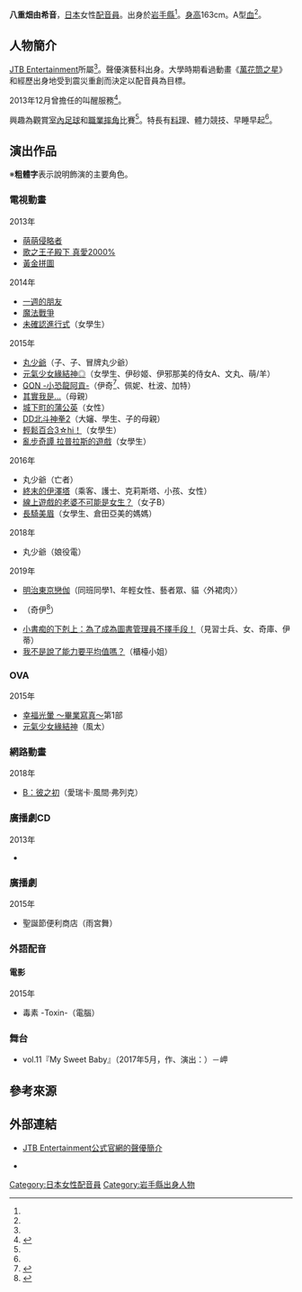 {{multiple issues|
{{Notability Unreferenced|time=2017-02-09T14:50:42+00:00}}
{{primarysources|time=2017-02-09T14:50:42+00:00}}
}}
{{noteTA|G1=Anime}}
{{配音員
|姓名= 八重畑由希音
|圖片= 
|尺寸= 
|替代= 
|簡介= 
|本名= 
|外文名= 
|外文= 
|羅馬拼音= 
|英文名= 
|暱稱= 
|藝名= 
|國籍= 
|籍貫= 
|出生地= 
|出身地= {{JPN}}[[岩手縣|岩手縣]]
|死歿地= 
|出生名= 
|生年= 1989
|生月= 8
|生日= 6
|歿年= 
|歿月= 
|歿日= 
|血型= A型
|配演語言= 
|教育程度= 
|母校= 
|所屬= [[JTB娛樂|JTB Entertainment]]
|宗教信仰= 
|配偶= 
|活躍年代= 
|出道作= [[黃金拼圖|黃金拼圖]]
|代表作= 
|網站= 
|其他= 
|module= {{japanese|embed=yes|八重畑 由希音|やえはた ゆきね|Yaehata Yukine}}
}}
'''八重畑由希音'''{{BD|1989年|8月6日<ref name="jtb">{{Cite web|publisher=[[JTB娛樂|JTB Entertainment]]|work=|title=JTB Entertainment公式官網的聲優簡介|url=http://www.jtb-entertainment-academy.com/pro/?page_id=6085|accessdate=2017-02-09|language=ja|archive-date=2019-06-30|archive-url=https://web.archive.org/web/20190630054115/http://www.jtb-entertainment-academy.com/pro/?page_id=6085|dead-url=no}}</ref>||}}，[[日本|日本]]女性[[配音員|配音員]]。出身於[[岩手縣|岩手縣]]<ref name="jtb" />。[[身高|身高]]163cm。A型[[血型|血]]<ref name="jtb" />。

== 人物簡介 ==
[[JTB娛樂|JTB Entertainment]]所屬<ref name="jtb" />。{{link-ja|東京動畫師學院|東京アニメーター学院}}聲優演藝科出身。大學時期看過動畫《[[百變之星|萬花筒之星]]》和經歷出身地受到震災重創而決定以配音員為目標。

2013年12月曾擔任{{link-ja|Washington Hotel (藤田觀光)|ワシントンホテル (藤田観光)|秋葉原Washington Hotel}}的叫醒服務<ref>{{Cite web|publisher=|url=http://www.mangakaseiyu-pro.com/topics/show/d201312200009.html|script-title=ja:12月のモーニングコール担当は八重畑由希音さんです！|accessdate=2017-02-09|language=ja}}{{dead link|date=2018年2月 |bot=InternetArchiveBot |fix-attempted=yes }}</ref>。

興趣為觀賞[[室內五人制足球|室內足球]]和[[職業摔角|職業摔角]]比賽<ref name="jtb" />。特長有[[料理|料理]]、體力競技、早睡早起<ref name="jtb" />。

== 演出作品 ==
※'''粗體字'''表示說明飾演的主要角色。
=== 電視動畫 ===
; 2013年
* [[萌萌侵略者_OUTBREAK_COMPANY|萌萌侵略者]] 
* [[歌之王子殿下|歌之王子殿下 真愛2000%]] 
* [[黃金拼圖|黃金拼圖]] 
; 2014年
* [[一週的朋友|一週的朋友]] 
* [[魔法戰爭|魔法戰爭]] 
* [[未確認進行式|未確認進行式]]（女學生）
; 2015年
* [[反斗小王子|丸少爺]]（{{lang|ja|チョー}}子、{{lang|ja|ムシ}}子、冒牌丸少爺）
* [[元氣少女緣結神|元氣少女緣結神◎]]（女學生、伊砂姬、伊邪那美的侍女A、文丸、萌/羊）
* [[大尾小岡|GON -小恐龍阿貢-]]（伊奇<ref name="gon">{{Cite web|publisher=[[東京電視台|東京電視台]] -animeteleto- GON -小恐龍阿貢-|url=http://www.tv-tokyo.co.jp/anime/gon/staff/index.html|title=製作人員&配音員|accessdate=2016-11-30|language=ja|archive-date=2016-09-29|archive-url=https://web.archive.org/web/20160929030657/http://www.tv-tokyo.co.jp/anime/gon/staff/index.html|dead-url=no}}</ref>、佩妮、杜波、加特）
* [[其實我是…|其實我是…]]（母親）
* [[城下町的蒲公英|城下町的蒲公英]]（女性）
* [[DD北斗之拳|DD北斗神拳2]]（大嬸、學生、{{lang|ja|まげ}}子的母親）
* [[輕鬆百合|輕鬆百合3☆hi！]]（女學生）
* [[亂步奇譚_拉普拉斯的遊戲|亂步奇譚 拉普拉斯的遊戲]]（女學生）
; 2016年
* 丸少爺（亡者）
* [[終末的伊澤塔|終末的伊澤塔]]（乘客、護士、克莉斯塔、小孩、女性）
* [[線上遊戲的老婆不可能是女生？|線上遊戲的老婆不可能是女生？]]（女子B）
* [[長騎美眉|長騎美眉]]（女學生、倉田亞美的媽媽）
; 2018年
* 丸少爺（娘役{{lang|ja|オナゴ}}電{{lang|ja|ボ}}）
; 2019年
* [[明治東京戀伽|明治東京戀伽]]（同班同學1、年輕女性、藝者眾、貓〈外裙肉〉）<!--1月9日-->
* {{link-ja|Hulaing Babies|フライングベイビーズ}}（奇伊<ref>{{Cite web|url=https://hulaingbabies.com/#cast|title=配音員|work=電視動畫「Hulaing Babies」公式官網|accessdate=2019-01-02|language=ja|archive-date=2020-11-05|archive-url=https://web.archive.org/web/20201105003016/https://hulaingbabies.com/#cast|dead-url=no}}</ref>）<!--2月22日-->
* [[小書痴的下剋上|小書痴的下剋上：為了成為圖書管理員不擇手段！]]（見習士兵、女、奇庫、伊蒂）<!--10月24日-->
* [[我不是說了能力要平均值嗎？|我不是說了能力要平均值嗎？]]（櫃檯小姐）<!--10月28日-->

=== OVA ===
; 2015年
* [[幸福光暈|幸福光暈 ～畢業寫真～]]第1部
* [[元氣少女緣結神|元氣少女緣結神]]（風太）

=== 網路動畫 ===
; 2018年
* [[B：彼之初|B：彼之初]]（愛瑞卡·風間·弗列克）<!--3月2日-->

=== 廣播劇CD ===
; 2013年
* {{lang|ja|[[魔術士歐菲|魔術士歐菲 しゃべる無謀編7]]}}

=== 廣播劇 ===
; 2015年
* 聖誕節便利商店（雨宮舞）

=== 外語配音 ===
==== 電影 ====
; 2015年
* 毒素 -Toxin-（電腦）

=== 舞台 ===
* {{link-ja|劇團東京High-beam|劇団東京ハイビーム|東京High-beam}} vol.11『My Sweet Baby』（2017年5月，作、演出：{{link-ja|吉村悠|吉村ゆう}}）－岬

== 參考來源 ==
{{reflist}}

== 外部連結 ==
* [http://www.jtb-entertainment-academy.com/pro/?page_id=6085 JTB Entertainment公式官網的聲優簡介] {{Wayback|url=http://www.jtb-entertainment-academy.com/pro/?page_id=6085 |date=20190630054115 }} {{ja icon}}
* {{Twitter|qblz_9612}} {{ja icon}}

{{DEFAULTSORT:Yaehata Yukine}}
[[Category:日本女性配音員|Category:日本女性配音員]]
[[Category:岩手縣出身人物|Category:岩手縣出身人物]]